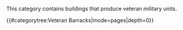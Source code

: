 This category contains buildings that produce veteran military units.

{{#categorytree:Veteran Barracks|mode=pages|depth=0}}